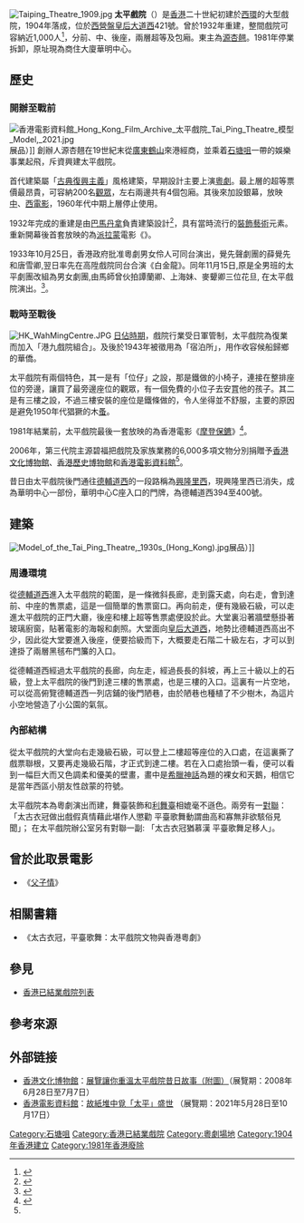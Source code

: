 {{Coord|22.2868|114.1370|type:landmark_region:HK|display=title}}

{{Otheruses|subject=|other=其他同名的戲院|太平戲院}}
{{refimprove|time=2021-06-28}}
{{Original research}}
[[File:Taiping_Theatre_1909.jpg|thumb]]
'''太平戲院'''（{{lang-en|Tai Ping Theatre}}）是[[香港|香港]]二十世紀初建於[[西環|西環]]的大型戲院，1904年落成，位於[[西營盤|西營盤]][[皇后大道西|皇后大道西]]421號。曾於1932年重建，整間戲院可容納近1,000人<ref>{{Cite web|title=見證香港早期電影發展　回顧太平戲院盛世|url=https://www.mpweekly.com/culture/太平戲院-電影-香港電影資料館-183025|access-date=2021-06-28|date=2021-06-24|publisher=明周文化|archive-date=2021-06-28|archive-url=https://web.archive.org/web/20210628055652/https://www.mpweekly.com/culture/%E5%A4%AA%E5%B9%B3%E6%88%B2%E9%99%A2-%E9%9B%BB%E5%BD%B1-%E9%A6%99%E6%B8%AF%E9%9B%BB%E5%BD%B1%E8%B3%87%E6%96%99%E9%A4%A8-183025|dead-url=no}}</ref>，分前、中、後座，兩層超等及包廂。東主為[[源杏翹|源杏翹]]。1981年停業拆卸，原址現為商住大廈華明中心。

==歷史==
===開辦至戰前===
[[File:香港電影資料館_Hong_Kong_Film_Archive_太平戲院_Tai_Ping_Theatre_模型_Model,_2021.jpg|thumb]]展品）]]
創辦人源杏翹在19世紀末從[[廣東|廣東]][[鶴山|鶴山]]來港經商，並乘着[[石塘咀|石塘咀]]一帶的娛樂事業起飛，斥資興建太平戲院。

首代建築屬「[[古典復興主義|古典復興主義]]」風格建築，早期設計主要上演[[粵劇|粵劇]]。最上層的超等票價最昂貴，可容納200名[[觀眾|觀眾]]，左右兩邊共有4個包廂。其後來加設銀幕，放映[[中國|中]]、[[西|西]][[電影|電影]]，1960年代中期上層停止使用。

1932年完成的重建是由[[巴馬丹拿|巴馬丹拿]]負責建築設計<ref>{{Cite journal|title=太古衣冠　平臺歌舞：源碧福談太平戲院歲月|author=香港電影資料館|url=https://www.filmarchive.gov.hk/documents/18995340/19057014/newsletter46.pdf|journal=通訊|issue=46|year=2008|page=5-9|format=PDF|access-date=2021-06-28|archive-date=2021-06-28|archive-url=https://web.archive.org/web/20210628100455/https://www.filmarchive.gov.hk/documents/18995340/19057014/newsletter46.pdf|dead-url=no}}</ref>，具有當時流行的[[裝飾藝術風格|裝飾藝術]]元素。重新開幕後首套放映的為[[派拉蒙|派拉蒙]]電影《{{link-en|飛行大王|Sky Bride}}》。

1933年10月25日，香港政府批准粵劇男女伶人可同台演出，覺先聲劇團的薛覺先和唐雪卿,翌日率先在高陞戲院同台合演《白金龍》。同年11月15日,原是全男班的太平劇團改組為男女劇團,由馬師曾伙拍譚蘭卿、上海妹、麥顰卿三位花旦, 在太平戲院演出。<ref name=":0">{{Cite web|title=「覺先聲」是香港1933年解禁後首個粵劇男女班|url=http://lindapun.blogspot.com/2020/05/blog-post.html|access-date=2022-01-24|author=潘惠蓮|date=2020年7月|publisher=|archive-date=2021-04-27|archive-url=https://web.archive.org/web/20210427085213/http://lindapun.blogspot.com/2020/05/blog-post.html}}</ref>。

===戰時至戰後===
[[File:HK_WahMingCentre.JPG|thumb]]
[[香港日佔時期|日佔時期]]，戲院行業受日軍管制，太平戲院為復業而加入「港九戲院組合」。及後於1943年被徵用為「宿泊所」，用作收容候船歸鄉的華僑。

太平戲院有兩個特色，其一是有「位仔」之設，那是鐵做的小椅子，連接在整排座位的旁邊，讓買了最旁邊座位的觀眾，有一個免費的小位子去安罝他的孩子。其二是有三樓之設，不過三樓安裝的座位是鐵條做的，令人坐得並不舒服，主要的原因是避免1950年代猖獗的木[[蚤|蚤]]{{來源請求}}。

1981年結業前，太平戲院最後一套放映的為香港電影《[[摩登保鑣|摩登保鑣]]》<ref>{{Cite web|title=History of the Tai Ping Theatre|url=https://www.heritagemuseum.gov.hk/documents/2199315/2199693/Tai_Ping_Theatre-E.pdf|access-date=2021-06-28|format=PDF|publisher=Hong Kong Heritage Museum|language=en|archive-date=2021-06-28|archive-url=https://web.archive.org/web/20210628100456/https://www.heritagemuseum.gov.hk/documents/2199315/2199693/Tai_Ping_Theatre-E.pdf|dead-url=no}}</ref>。

2006年，第三代院主源碧福把戲院及家族業務的6,000多項文物分別捐贈予[[香港文化博物館|香港文化博物館]]、[[香港歷史博物館|香港歷史博物館]]和[[香港電影資料館|香港電影資料館]]<ref name=":0" />。

昔日由太平戲院後門通往[[德輔道西|德輔道西]]的一段路稱為[[興隆里西|興隆里西]]，現興隆里西已消失，成為華明中心一部份，華明中心C座入口的門牌，為德輔道西394至400號。

==建築==
[[File:Model_of_the_Tai_Ping_Theatre,_1930s_(Hong_Kong).jpg|thumb]]展品）]]
===周邊環境===
從[[德輔道西|德輔道西]]進入太平戲院的範圍，是一條微斜長廊，走到露天處，向右走，會到達前、中座的售票處，這是一個簡單的售票窗口。再向前走，便有幾級石級，可以走進太平戲院的正門大廳，後座和樓上超等售票處便設於此。大堂裏沿著牆壁懸掛著玻璃廚窗，貼著電影的海報和劇照。大堂面向[[皇后大道西|皇后大道西]]，地勢比德輔道西高出不少，因此從大堂要進入後座，便要拾級而下，大概要走石階二十級左右，才可以到達掛了兩層黑毧布門簾的入口。

從德輔道西經過太平戲院的長廊，向左走，經過長長的斜坡，再上三十級以上的石級，登上太平戲院的後門到達三樓的售票處，也是三樓的入口。這裏有一片空地，可以從高俯覽德輔道西一列店鋪的後門陋巷，由於陋巷也種植了不少樹木，為這片小空地營造了小公園的氣氛。

===內部結構===
從太平戲院的大堂向右走幾級石級，可以登上二樓超等座位的入口處，在這裏撕了戲票聯根，又要再走幾級石階，才正式到達二樓。若在入口處抬頭一看，便可以看到一幅巨大而又色調柔和優美的壁畫，畫中是[[希臘神話|希臘神話]]為題的裸女和天鵝，相信它是當年西區小朋友性啟蒙的符號。

太平戲院本為粵劇演出而建，舞臺裝飾和[[利舞臺|利舞臺]]相媲毫不遜色。兩旁有一[[對聯|對聯]]：「太古衣冠做出戲假真情藉此堪作人懲勸 平臺歌舞動謂曲高和寡無非欲駭俗見聞」；
在太平戲院辦公室另有對聯一副: 「太古衣冠猶慕漢 平臺歌舞足移人」。

==曾於此取景電影==
*《[[父子情|父子情]]》

==相關書籍==
*《太古衣冠，平臺歌舞：太平戲院文物與香港粵劇》

==參見==
*[[香港已結業戲院列表|香港已結業戲院列表]]

==參考來源==
{{reflist}}

== 外部链接 ==
{{commonscat|Tai Ping Theatre}}
* [[香港文化博物館|香港文化博物館]]：[http://www.info.gov.hk/gia/general/200806/28/P200806270295.htm 展覽讓你重溫太平戲院昔日故事（附圖）]（展覽期：2008年6月28日至7月7日）{{Wayback|url=http://www.info.gov.hk/gia/general/200806/28/P200806270295.htm |date=20081208083212 }}
* [[香港電影資料館|香港電影資料館]]：[https://www.filmarchive.gov.hk/zh_TW/web/hkfa/pe-event-2021-e-tp.html 故紙堆中覓「太平」盛世] {{Wayback|url=https://www.filmarchive.gov.hk/zh_TW/web/hkfa/pe-event-2021-e-tp.html |date=20210701161038 }}（展覽期：2021年5月28日至10月17日）

[[Category:石塘咀|Category:石塘咀]]
[[Category:香港已結業戲院|Category:香港已結業戲院]]
[[Category:粵劇場地|Category:粵劇場地]]
[[Category:1904年香港建立|Category:1904年香港建立]]
[[Category:1981年香港廢除|Category:1981年香港廢除]]
